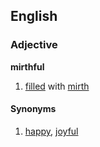 ==English==
===Adjective===
'''mirthful'''
# [[fill]]ed with [[mirth]]
====Synonyms====
# [[happy]], [[joyful]]